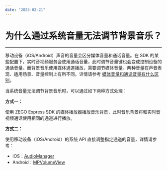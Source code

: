 ```yaml
---
date: "2023-02-21"
---
```

# 为什么通过系统音量无法调节背景音乐？

---

移动设备（iOS/Android）声音的音量会区分媒体音量和通话音量。在 SDK 的某些配置下，实时音视频服务会使用通话音量，此时调节音量键也会变成控制设备的通话音量。而背景音乐使用媒体通道播放，需要调节媒体音量。两种音量在声音表现、适用场景、音量控制上有所不同，详情请参考 [媒体音量和通话音量有什么区别](https://doc-zh.zego.im/faq/system_volume)。

当系统音量无法调节背景音乐时，可以通过如下两种方式处理：

**方式一：**

使用 ZEGO Express SDK 的媒体播放器播放音乐背景，此时音乐背景将和实时音视频通话使用相同的通道进行播放。


**方式二：**

使用移动设备（iOS/Android）的系统 API 直接调整指定通道的音量，详情请参考：
- iOS：[AudioManager](https://developer.apple.com/documentation/mediaplayer/mpvolumeview) 
- Android：[MPVolumeView](https://developer.android.com/reference/android/media/AudioManager.html)
